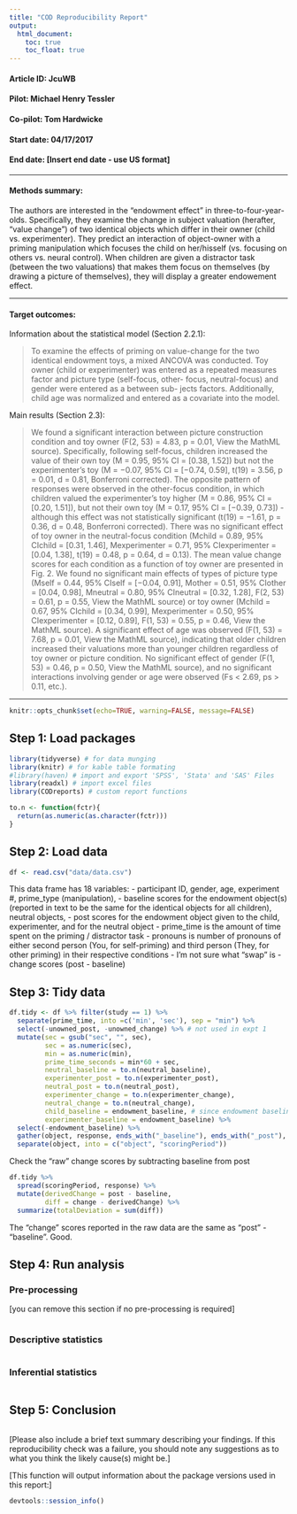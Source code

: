 ```yaml
---
title: "COD Reproducibility Report"
output:
  html_document:
    toc: true
    toc_float: true
---
```


#### Article ID: JcuWB
#### Pilot: Michael Henry Tessler
#### Co-pilot: Tom Hardwicke  
#### Start date: 04/17/2017
#### End date: [Insert end date - use US format]   

-------

#### Methods summary: 
The authors are interested in the "endowment effect" in three-to-four-year-olds.
Specifically, they examine the change in subject valuation (herafter, "value change") of two identical objects which differ in their owner (child vs. experimenter).
They predict an interaction of object-owner with a priming manipulation which focuses the child on her/hisself (vs. focusing on others vs. neural control).
When children are given a distractor task (between the two valuations) that makes them focus on themselves (by drawing a picture of themselves), they will display a greater endowement effect.

------

#### Target outcomes: 

Information about the statistical model (Section 2.2.1):

> To examine the effects of priming on value-change for the two identical endowment toys, a mixed ANCOVA was conducted. Toy owner (child or experimenter) was entered as a repeated measures factor and picture type (self-focus, other- focus, neutral-focus) and gender were entered as a between sub- jects factors. Additionally, child age was normalized and entered as a covariate into the model.

Main results (Section 2.3):

> We found a significant interaction between picture construction condition and toy owner (F(2, 53) = 4.83, p = 0.01, View the MathML source). Specifically, following self-focus, children increased the value of their own toy (M = 0.95, 95% CI = [0.38, 1.52]) but not the experimenter’s toy (M = −0.07, 95% CI = [−0.74, 0.59], t(19) = 3.56, p = 0.01, d = 0.81, Bonferroni corrected). The opposite pattern of responses were observed in the other-focus condition, in which children valued the experimenter’s toy higher (M = 0.86, 95% CI = [0.20, 1.51]), but not their own toy (M = 0.17, 95% CI = [−0.39, 0.73]) - although this effect was not statistically significant (t(19) = −1.61, p = 0.36, d = 0.48, Bonferroni corrected). There was no significant effect of toy owner in the neutral-focus condition (Mchild = 0.89, 95% CIchild = [0.31, 1.46], Mexperimenter = 0.71, 95% CIexperimenter = [0.04, 1.38], t(19) = 0.48, p = 0.64, d = 0.13). The mean value change scores for each condition as a function of toy owner are presented in Fig. 2. We found no significant main effects of types of picture type (Mself = 0.44, 95% CIself = [−0.04, 0.91], Mother = 0.51, 95% CIother = [0.04, 0.98], Mneutral = 0.80, 95% CIneutral = [0.32, 1.28], F(2, 53) = 0.61, p = 0.55, View the MathML source) or toy owner (Mchild = 0.67, 95% CIchild = [0.34, 0.99], Mexperimenter = 0.50, 95% CIexperimenter = [0.12, 0.89], F(1, 53) = 0.55, p = 0.46, View the MathML source). A significant effect of age was observed (F(1, 53) = 7.68, p = 0.01, View the MathML source), indicating that older children increased their valuations more than younger children regardless of toy owner or picture condition. No significant effect of gender (F(1, 53) = 0.46, p = 0.50, View the MathML source), and no significant interactions involving gender or age were observed (Fs < 2.69, ps > 0.11, etc.).



------

```r
knitr::opts_chunk$set(echo=TRUE, warning=FALSE, message=FALSE)
```

## Step 1: Load packages

```r
library(tidyverse) # for data munging
library(knitr) # for kable table formating
#library(haven) # import and export 'SPSS', 'Stata' and 'SAS' Files
library(readxl) # import excel files
library(CODreports) # custom report functions

to.n <- function(fctr){
  return(as.numeric(as.character(fctr)))
}
```

## Step 2: Load data

```r
df <- read.csv("data/data.csv")
```

This data frame has 18 variables: 
- participant ID, gender, age, experiment #, prime_type (manipulation), 
- baseline scores for the endowment object(s) (reported in text to be the same for the identical objects for all children), neutral objects, 
- post scores for the endowment object given to the child, experimenter, and for the neutral object
- prime_time is the amount of time spent on the priming / distractor task
- pronouns is number of pronouns of either second person (You, for self-priming) and third person (They, for other priming) in their respective conditions
- I'm not sure what "swap" is
- change scores (post - baseline)

## Step 3: Tidy data

```r
df.tidy <- df %>% filter(study == 1) %>%
  separate(prime_time, into =c('min', 'sec'), sep = "min") %>%
  select(-unowned_post, -unowned_change) %>% # not used in expt 1
  mutate(sec = gsub("sec", "", sec),
         sec = as.numeric(sec),
         min = as.numeric(min),
         prime_time_seconds = min*60 + sec,
         neutral_baseline = to.n(neutral_baseline),
         experimenter_post = to.n(experimenter_post),
         neutral_post = to.n(neutral_post),
         experimenter_change = to.n(experimenter_change),
         neutral_change = to.n(neutral_change),
         child_baseline = endowment_baseline, # since endowment baseline is the same for both what will become the child's and the experimenter's toys, i create new variables representing this
         experimenter_baseline = endowment_baseline) %>%
  select(-endowment_baseline) %>%
  gather(object, response, ends_with("_baseline"), ends_with("_post"), ends_with("_change")) %>%
  separate(object, into = c("object", "scoringPeriod"))
```

Check the "raw" change scores by subtracting baseline from post

```r
df.tidy %>%
  spread(scoringPeriod, response) %>%
  mutate(derivedChange = post - baseline,
         diff = change - derivedChange) %>%
  summarize(totalDeviation = sum(diff))
```
The "change" scores reported in the raw data are the same as "post" - "baseline". Good.


## Step 4: Run analysis

### Pre-processing

[you can remove this section if no pre-processing is required]

```r
```

### Descriptive statistics

```r
```

### Inferential statistics

```r
```

## Step 5: Conclusion

```r
```

[Please also include a brief text summary describing your findings. If this reproducibility check was a failure, you should note any suggestions as to what you think the likely cause(s) might be.]

[This function will output information about the package versions used in this report:]

```r
devtools::session_info()
```
